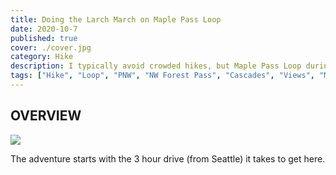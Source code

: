 ```yaml
---
title: Doing the Larch March on Maple Pass Loop
date: 2020-10-7
published: true
cover: ./cover.jpg
category: Hike
description: I typically avoid crowded hikes, but Maple Pass Loop during "larch season" is an exception. The 7.5 miles of this trail go quickly as every quarter of a mile changes so dramatically with mountain views. Top it with an array of foliage transitioned into fall colors and you have yourself one of the dreamiest hikes around.
tags: ["Hike", "Loop", "PNW", "NW Forest Pass", "Cascades", "Views", "Mt Baker Wilderness", "Autumn", "Mountains", "Alpine Lakes", "North Cascades"]
---
```


## OVERVIEW
![](./imgs/wildflowers-along-trail.jpg)

The adventure starts with the 3 hour drive (from Seattle) it takes to get here. 
